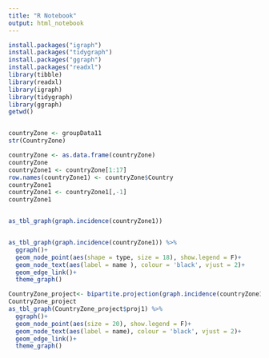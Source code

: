 ---
title: "R Notebook"
output: html_notebook
---
```{r}
install.packages("igraph")
install.packages("tidygraph")
install.packages("ggraph")
install.packages("readxl")
library(tibble)
library(readxl)
library(igraph)
library(tidygraph)
library(ggraph)
getwd()


countryZone <- groupData11
str(CountryZone)

countryZone <- as.data.frame(countryZone)
countryZone
countryZone1 <- countryZone[1:17]
row.names(countryZone1) <- countryZone$Country
countryZone1
countryZone1 <- countryZone1[,-1]
countryZone1


as_tbl_graph(graph.incidence(countryZone1))


as_tbl_graph(graph.incidence(countryZone1)) %>% 
  ggraph()+
  geom_node_point(aes(shape = type, size = 18), show.legend = F)+
  geom_node_text(aes(label = name ), colour = 'black', vjust = 2)+
  geom_edge_link()+
  theme_graph()

CountryZone_project<- bipartite.projection(graph.incidence(countryZone1)) 
CountryZone_project
as_tbl_graph(CountryZone_project$proj1) %>% 
  ggraph()+
  geom_node_point(aes(size = 20), show.legend = F)+
  geom_node_text(aes(label = name), colour = 'black', vjust = 2)+
  geom_edge_link()+
  theme_graph()
```

